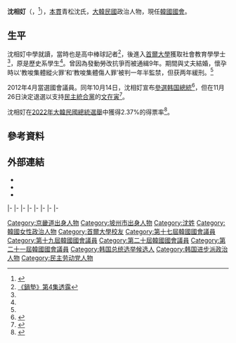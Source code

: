 {{Infobox Officeholder
| name = 沈相奵
| original_name = {{lang|ko|심상정}}<br />Sim Sang-jeong
| image = File:중앙선거관리위원회 심상정 프로필.jpg
| office = 
| term_start = 
| term_end = 
| predecessor = 
| successor = 
| birth_date = {{birth date and age|1959|2|20}}
| birth_place = {{ROK}}[[京畿道|京畿道]][[坡州郡|坡州郡]]{{link-ko|廣灘面|광탄면}}
| alma_mater = [[首爾大學|首爾大學]]
| native_place = 
| spouse = 李承倍（音譯，{{lang|ko|이승배}}）
| residence = {{KOR}}[[京畿道|京畿道]][[高陽市|高陽市]][[德陽區|德陽區]]新院洞
| marriage_date =
| children =子：李宇均 （音譯） 
| religion = [[天主教|天主教]]
| website = 
| party = [[正义党_(韩国)|正义党]]
}}
{{Infobox Korean name
|hangul = 심상정
|hanja  = 沈相奵
|rr     = Sim Sang-jeong
|mr     = Sim Sang-chŏng
}}
'''沈相奵'''（{{朝|諺=심상정}}，{{bd|1959年|2月20日|||catIdx=S沈相奵}}<ref name=li>{{cite web|url=https://www.justice21.org/intro/info04.php|script-title=ko:당대표 < 정의당|language=ko|work=|publisher=[[正义党_(韩国)|正义党]]|accessdate=2015-08-30|archive-date=2015-08-30|archive-url=https://web.archive.org/web/20150830085801/http://www.justice21.org/intro/info04.php|dead-url=no}}</ref>），[[本貫|本貫]]青松沈氏，[[大韓民國|大韓民國]]政治人物，現任[[韓國國會|韓國國會]]{{link-ko|高陽市德陽區國會議員|고양시 덕양구의 국회의원|高陽市甲選區（德陽區）議員}}。

==生平==
沈相奵中學就讀{{link-ko|明知高等學校|명지고등학교|明知女子高等學校}}，當時也是高中棒球記者<ref name=":0">[http://www.dailymotion.com/video/k3FjyuyUqPC5adnEuIb 《鍋墊》第4集透露]</ref>，後進入[[首爾大學|首爾大學]]獲取社會教育學學士<ref name=li/>，原是歷史系學生<ref name=":0" />。曾因為發動勞改抗爭而被通緝9年。期間與丈夫結婚，懷孕時以‘教唆集體縱火罪’和‘教唆集體傷人罪’被判一年半監禁，但获两年緩刑。<ref name=":0" />

2012年4月當選國會議員。同年10月14日，沈相奵宣布[[2012年大韓民國總統選舉|參選韩国總統]]<ref>{{cite web|url=http://news.chosun.com/site/data/html_dir/2012/10/14/2012101401320.html?Dep0=twitter&d=2012101401320|script-title=ko:심상정 대선 출마 선언, 여성 대선 후보 3명 되나|language=ko|work=|publisher=chosun.com|date=2012-10-14|accessdate=2015-08-30|archive-date=2020-05-07|archive-url=https://web.archive.org/web/20200507151822/http://news.chosun.com/site/data/html_dir/2012/10/14/2012101401320.html?Dep0=twitter&d=2012101401320|dead-url=no}}</ref>，但在11月26日決定退選以支持[[民主黨_(大韓民國2011年)|民主統合黨]]的[[文在寅|文在寅]]<ref>{{cite web|url=http://korea.people.com.cn/205155/205165/8034569.html|title=【韩国大选】韩总统候选人沈相奵为支持文在寅退选|work=|publisher=[[人民網|人民網]]|date=2012-11-26|accessdate=2015-08-30|archive-url=https://web.archive.org/web/20160304054005/http://korea.people.com.cn/205155/205165/8034569.html|archive-date=2016-03-04|dead-url=yes}}</ref>。

沈相奵在[[2022年大韓民國總統選舉|2022年大韓民國總統選舉]]中獲得2.37%的得票率<ref>{{cite web |title=【南韓大變天】尹錫悅以0.6%些微差距當選總統 爭議檢察長打敗明星市長 -- 上報 / 國際 |url=https://www.upmedia.mg/news_info.php?Type=3&SerialNo=139462 |website=www.upmedia.mg |accessdate=2022-05-21}}</ref>。
==參考資料==
{{reflist}}

==外部連結==
*{{official|http://www.minsim.or.kr/|個人官方網站}}
*{{twitter|sangjungsim}}
*{{facebook|simsangjung}}

{{start box}}
{{P-post|韓國}}
{{s-before|[[文成賢|文成賢]]}}
{{s-title|[[民主勞動黨_(韓國)|民主勞動黨]]黨代理代表<br>（緊急對策委員長）|2008年1月12日－2008年2月4日}}
{{s-after|[[姜基甲|姜基甲]]}}
|-
{{s-new}}
{{s-title|{{link-ko|進步新黨 (韓國)|진보신당 (대한민국)|進步新黨}}聯合常任代表|2008年3月16日－2009年3月29日}}
{{s-after|[[魯會燦|魯會燦]]|單一代表}}
|-
{{s-new}}
{{s-title|rows=2|[[统合进步党|统合进步党]]聯合常任代表|2011年12月5日－2012年5月12日<br>2012年7月10日－2012年7月26日}}
{{s-after|姜基甲}}
|-
{{s-before|姜基甲}}
{{s-after|{{link-ko|吳秉潤|오병윤}}}}
|-
{{s-before|{{link-ko|姜東遠|강동원 (1953년)}}}}
{{s-title|[[正义党_(韩国)|正义党]]院內代表|2013年6月13日－2015年6月12日}}	
{{s-after|{{link-ko|鄭鎮珝|정진후 (1957년)}}}}
|-
{{s-before|{{link-ko|千皓宣|천호선}}}}
{{s-title|rows=2|[[正义党_(韩国)|正义党]]党代表|2015年7月18日－2017年7月17日<br>2019年7月13日－2020年10月12日}}
{{s-after|{{link-ko|李贞味|이정미}}}}
|-
{{s-before|李贞味}}
{{s-after|{{link-ko|金鐘哲|김종철 (1970년)}}}}
|-
{{s-gov|韓國}}
|-
{{s-before|{{link-ko|孫範奎|손범규}}}}
{{s-title|[[韓國國會|韓國國會]]{{link-ko|高陽市德陽區國會議員|고양시 덕양구의 국회의원|高陽市甲選區（德陽區）議員}}|2012年5月30日－}}
{{s-inc}}
{{end box}}
{{DEFAULTSORT:Sim Sang-jung}}
[[Category:京畿道出身人物|Category:京畿道出身人物]]
[[Category:坡州市出身人物|Category:坡州市出身人物]]
[[Category:沈姓|Category:沈姓]]
[[Category:韓國女性政治人物|Category:韓國女性政治人物]]
[[Category:首爾大學校友|Category:首爾大學校友]]
[[Category:第十七屆韓國國會議員|Category:第十七屆韓國國會議員]]
[[Category:第十九屆韓國國會議員|Category:第十九屆韓國國會議員]]
[[Category:第二十屆韓國國會議員|Category:第二十屆韓國國會議員]]
[[Category:第二十一屆韓國國會議員|Category:第二十一屆韓國國會議員]]
[[Category:韩国总统选举候选人|Category:韩国总统选举候选人]]
[[Category:韩国进步派政治人物|Category:韩国进步派政治人物]]
[[Category:民主劳动党人物|Category:民主劳动党人物]]